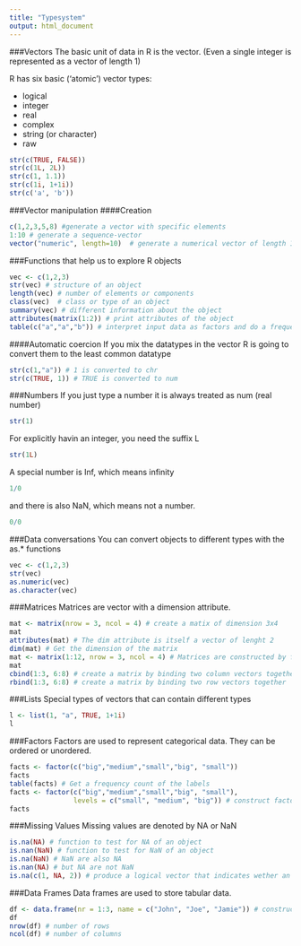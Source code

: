 ```yaml
---
title: "Typesystem"
output: html_document
---
```



###Vectors
The basic unit of data in R is the vector. (Even a single integer is represented as a vector of length 1)

R has six basic (‘atomic’) vector types:

* logical
* integer
* real
* complex
* string (or character)
* raw

```r
str(c(TRUE, FALSE))
str(c(1L, 2L))
str(c(1, 1.1))
str(c(1i, 1+1i))
str(c('a', 'b'))
```

###Vector manipulation
####Creation
```r
c(1,2,3,5,8) #generate a vector with specific elements
1:10 # generate a sequence-vector
vector("numeric", length=10)  # generate a numerical vector of length 10 with default values
```
###Functions that help us to explore R objects
```r
vec <- c(1,2,3)
str(vec) # structure of an object 
length(vec) # number of elements or components
class(vec)  # class or type of an object
summary(vec) # different information about the object
attributes(matrix(1:2)) # print attributes of the object
table(c("a","a","b")) # interpret input data as factors and do a frequency count
```
####Automatic coercion
If you mix the datatypes in the vector R is going to convert them to the least common datatype
```r
str(c(1,"a")) # 1 is converted to chr
str(c(TRUE, 1)) # TRUE is converted to num
```
###Numbers
If you just type a number it is always treated as num (real number)
```r
str(1)
```
For explicitly havin an integer, you need the suffix L
```r
str(1L)
```
A special number is Inf, which means infinity
```r
1/0
```
and there is also NaN, which means not a number.
```r
0/0
```
###Data conversations
You can convert objects to different types with the as.* functions
```r
vec <- c(1,2,3)
str(vec)
as.numeric(vec)
as.character(vec)
```
###Matrices
Matrices are vector with a dimension attribute.
```r
mat <- matrix(nrow = 3, ncol = 4) # create a matix of dimension 3x4
mat
attributes(mat) # The dim attribute is itself a vector of lenght 2
dim(mat) # Get the dimension of the matrix
mat <- matrix(1:12, nrow = 3, ncol = 4) # Matrices are constructed by filling it column by column
mat
cbind(1:3, 6:8) # create a matrix by binding two column vectors together
rbind(1:3, 6:8) # create a matrix by binding two row vectors together
```
###Lists
Special types of vectors that can contain different types
```r
l <- list(1, "a", TRUE, 1+1i)
l
```
###Factors
Factors are used to represent categorical data. They can be ordered or unordered.
```r
facts <- factor(c("big","medium","small","big", "small"))
facts
table(facts) # Get a frequency count of the labels
facts <- factor(c("big","medium","small","big", "small"),
                levels = c("small", "medium", "big")) # construct factors with specific label ordering
facts
```
###Missing Values
Missing values are denoted by NA or NaN
```r
is.na(NA) # function to test for NA of an object
is.nan(NaN) # function to test for NaN of an object
is.na(NaN) # NaN are also NA
is.nan(NA) # but NA are not NaN
is.na(c(1, NA, 2)) # produce a logical vector that indicates wether an element is NA or not
```
###Data Frames
Data frames are used to store tabular data.
```r
df <- data.frame(nr = 1:3, name = c("John", "Joe", "Jamie")) # construct a simple dataframe
df
nrow(df) # number of rows
ncol(df) # number of columns
```
